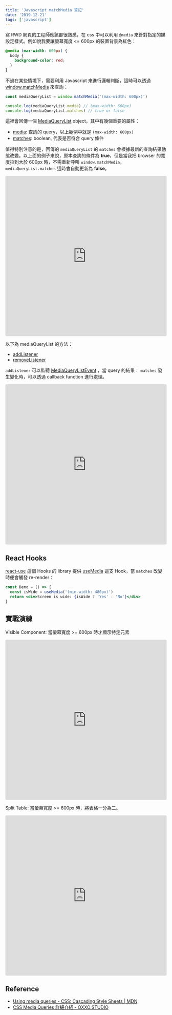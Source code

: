 ```yaml
---
title: 'Javascript matchMedia 筆記'
date: '2019-12-21'
tags: ['javascript']
---
```


寫 RWD 網頁的工程師應該都很熟悉，在 css 中可以利用 `@media` 來針對指定的媒設定樣式。例如說我要讓螢幕寬度 <= 600px 的裝置背景為紅色：

```css
@media (max-width: 600px) {
  body {
    background-color: red;
  }
}
```

不過在某些情境下，需要利用 Javascript 來進行邏輯判斷，這時可以透過 [window.matchMedia](https://developer.mozilla.org/en-US/docs/Web/API/Window/matchMedia) 來查詢：

```js
const mediaQueryList = window.matchMedia('(max-width: 600px)')

console.log(mediaQueryList.media) // (max-width: 600px)
console.log(mediaQueryList.matches) // true or false
```

這裡會回傳一個 [MediaQueryList](https://developer.mozilla.org/en-US/docs/Web/API/MediaQueryList) object，其中有幾個重要的屬性：

- [media](https://developer.mozilla.org/en-US/docs/Web/API/MediaQueryList/media): 查詢的 query，以上範例中就是 `(max-width: 600px)`
- [matches](https://developer.mozilla.org/en-US/docs/Web/API/MediaQueryList/matches): boolean, 代表是否符合 query 條件

值得特別注意的是，回傳的 `mediaQueryList` 的 `matches` 會根據最新的查詢結果動態改變。以上面的例子來說，原本查詢的條件為 **true**，但是當我把 browser 的寬度拉到大於 600px 時，不需重新呼叫 `window.matchMedia`，`mediaQueryList.matches` 這時會自動更新為 **false**。

<iframe
  src="https://codesandbox.io/embed/gifted-cerf-xn89f?fontsize=14&hidenavigation=1&theme=dark"
  style="width:100%; height:500px; border:0; border-radius: 4px; overflow:hidden;"
  title="gifted-cerf-xn89f"
  allow="geolocation; microphone; camera; midi; vr; accelerometer; gyroscope; payment; ambient-light-sensor; encrypted-media; usb"
  sandbox="allow-modals allow-forms allow-popups allow-scripts allow-same-origin"
></iframe>

以下為 mediaQueryList 的方法：

- [addListener](https://developer.mozilla.org/en-US/docs/Web/API/MediaQueryList/addListener)
- [removeListener](https://developer.mozilla.org/en-US/docs/Web/API/MediaQueryList/removeListener)

`addListener` 可以監聽 [MediaQueryListEvent](https://developer.mozilla.org/en-US/docs/Web/API/MediaQueryListEvent) ，當 query 的結果： `matches` 發生變化時，可以透過 callback function 進行處理。

<iframe
  src="https://codesandbox.io/embed/intelligent-sky-mngmz?fontsize=14&hidenavigation=1&theme=dark"
  style="width:100%; height:500px; border:0; border-radius: 4px; overflow:hidden;"
  title="match-media-dynamic-2"
  allow="geolocation; microphone; camera; midi; vr; accelerometer; gyroscope; payment; ambient-light-sensor; encrypted-media; usb"
  sandbox="allow-modals allow-forms allow-popups allow-scripts allow-same-origin"
></iframe>

## React Hooks

[react-use](https://github.com/streamich/react-use) 這個 Hooks 的 library 提供 [useMedia](https://github.com/streamich/react-use/blob/master/docs/useMedia.md) 這支 Hook，當 `matches` 改變時便會觸發 re-render：

```jsx
const Demo = () => {
  const isWide = useMedia('(min-width: 480px)')
  return <div>Screen is wide: {isWide ? 'Yes' : 'No'}</div>
}
```

## 實戰演練

Visible Component: 當螢幕寬度 >= 600px 時才顯示特定元素

<iframe
  src="https://codesandbox.io/embed/match-media-visible-fdngg?fontsize=14&hidenavigation=1&theme=dark"
  style="width:100%; height:500px; border:0; border-radius: 4px; overflow:hidden;"
  title="match-media-visible"
  allow="geolocation; microphone; camera; midi; vr; accelerometer; gyroscope; payment; ambient-light-sensor; encrypted-media; usb"
  sandbox="allow-modals allow-forms allow-popups allow-scripts allow-same-origin"
></iframe>

Split Table: 當螢幕寬度 >= 600px 時，將表格一分為二。

<iframe
  src="https://codesandbox.io/embed/match-media-spitted-table-c77mk?fontsize=14&hidenavigation=1&theme=dark"
  style="width:100%; height:500px; border:0; border-radius: 4px; overflow:hidden;"
  title="match-media-spitted-table"
  allow="geolocation; microphone; camera; midi; vr; accelerometer; gyroscope; payment; ambient-light-sensor; encrypted-media; usb"
  sandbox="allow-modals allow-forms allow-popups allow-scripts allow-same-origin"
></iframe>

## Reference

- [Using media queries - CSS: Cascading Style Sheets | MDN](https://developer.mozilla.org/en-US/docs/Web/CSS/Media_Queries/Using_media_queries)
- [CSS Media Queries 詳細介紹 - OXXO.STUDIO](https://www.oxxostudio.tw/articles/201810/css-media-queries.html)

